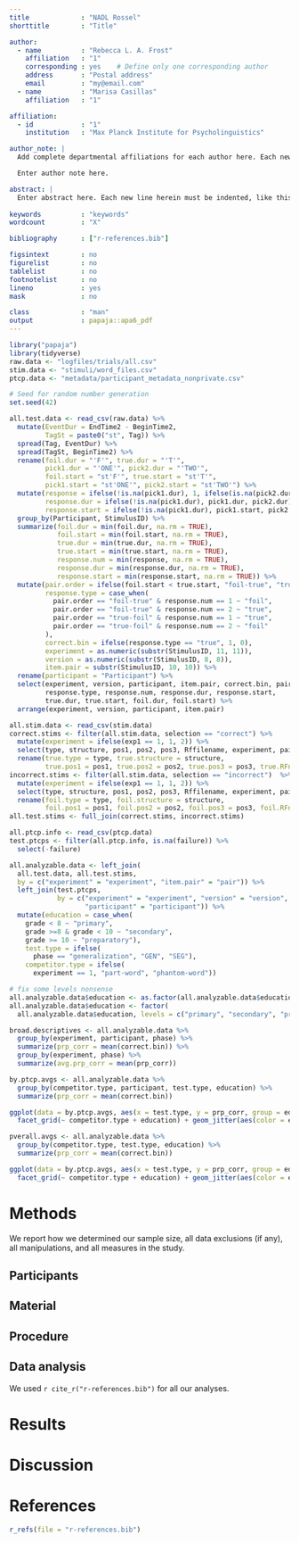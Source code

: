 ```yaml
---
title             : "NADL Rossel"
shorttitle        : "Title"

author: 
  - name          : "Rebecca L. A. Frost"
    affiliation   : "1"
    corresponding : yes    # Define only one corresponding author
    address       : "Postal address"
    email         : "my@email.com"
  - name          : "Marisa Casillas"
    affiliation   : "1"

affiliation:
  - id            : "1"
    institution   : "Max Planck Institute for Psycholinguistics"

author_note: |
  Add complete departmental affiliations for each author here. Each new line herein must be indented, like this line.

  Enter author note here.

abstract: |
  Enter abstract here. Each new line herein must be indented, like this line.
  
keywords          : "keywords"
wordcount         : "X"

bibliography      : ["r-references.bib"]

figsintext        : no
figurelist        : no
tablelist         : no
footnotelist      : no
lineno            : yes
mask              : no

class             : "man"
output            : papaja::apa6_pdf
---
```


```r
library("papaja")
library(tidyverse)
raw.data <- "logfiles/trials/all.csv"
stim.data <- "stimuli/word_files.csv"
ptcp.data <- "metadata/participant_metadata_nonprivate.csv"
```

```r
# Seed for random number generation
set.seed(42)
```


```r
all.test.data <- read_csv(raw.data) %>%
  mutate(EventDur = EndTime2 - BeginTime2,
         TagSt = paste0("st", Tag)) %>%
  spread(Tag, EventDur) %>%
  spread(TagSt, BeginTime2) %>%
  rename(foil.dur = "'F'", true.dur = "'T'",
         pick1.dur = "'ONE'", pick2.dur = "'TWO'",
         foil.start = "st'F'", true.start = "st'T'",
         pick1.start = "st'ONE'", pick2.start = "st'TWO'") %>%
  mutate(response = ifelse(!is.na(pick1.dur), 1, ifelse(is.na(pick2.dur), NA, 2)),
         response.dur = ifelse(!is.na(pick1.dur), pick1.dur, pick2.dur),
         response.start = ifelse(!is.na(pick1.dur), pick1.start, pick2.start)) %>%
  group_by(Participant, StimulusID) %>%
  summarize(foil.dur = min(foil.dur, na.rm = TRUE),
            foil.start = min(foil.start, na.rm = TRUE),
            true.dur = min(true.dur, na.rm = TRUE),
            true.start = min(true.start, na.rm = TRUE),
            response.num = min(response, na.rm = TRUE),
            response.dur = min(response.dur, na.rm = TRUE),
            response.start = min(response.start, na.rm = TRUE)) %>%
  mutate(pair.order = ifelse(foil.start < true.start, "foil-true", "true-foil"),
         response.type = case_when(
           pair.order == "foil-true" & response.num == 1 ~ "foil",
           pair.order == "foil-true" & response.num == 2 ~ "true",
           pair.order == "true-foil" & response.num == 1 ~ "true",
           pair.order == "true-foil" & response.num == 2 ~ "foil"
         ),
         correct.bin = ifelse(response.type == "true", 1, 0),
         experiment = as.numeric(substr(StimulusID, 11, 11)),
         version = as.numeric(substr(StimulusID, 8, 8)),
         item.pair = substr(StimulusID, 10, 10)) %>%
  rename(participant = "Participant") %>%
  select(experiment, version, participant, item.pair, correct.bin, pair.order,
         response.type, response.num, response.dur, response.start,
         true.dur, true.start, foil.dur, foil.start) %>%
  arrange(experiment, version, participant, item.pair)

all.stim.data <- read_csv(stim.data)
correct.stims <- filter(all.stim.data, selection == "correct") %>%
  mutate(experiment = ifelse(exp1 == 1, 1, 2)) %>%
  select(type, structure, pos1, pos2, pos3, Rffilename, experiment, pair, phase) %>%
  rename(true.type = type, true.structure = structure,
         true.pos1 = pos1, true.pos2 = pos2, true.pos3 = pos3, true.RFname = Rffilename)
incorrect.stims <- filter(all.stim.data, selection == "incorrect")  %>%
  mutate(experiment = ifelse(exp1 == 1, 1, 2)) %>%
  select(type, structure, pos1, pos2, pos3, Rffilename, experiment, pair) %>%
  rename(foil.type = type, foil.structure = structure,
         foil.pos1 = pos1, foil.pos2 = pos2, foil.pos3 = pos3, foil.RFname = Rffilename)
all.test.stims <- full_join(correct.stims, incorrect.stims)

all.ptcp.info <- read_csv(ptcp.data) 
test.ptcps <- filter(all.ptcp.info, is.na(failure)) %>%
  select(-failure)

all.analyzable.data <- left_join(
  all.test.data, all.test.stims,
  by = c("experiment" = "experiment", "item.pair" = "pair")) %>%
  left_join(test.ptcps,
            by = c("experiment" = "experiment", "version" = "version",
                   "participant" = "participant")) %>%
  mutate(education = case_when(
    grade < 8 ~ "primary",
    grade >=8 & grade < 10 ~ "secondary",
    grade >= 10 ~ "preparatory"),
    test.type = ifelse(
      phase == "generalization", "GEN", "SEG"),
    competitor.type = ifelse(
      experiment == 1, "part-word", "phantom-word"))

# fix some levels nonsense
all.analyzable.data$education <- as.factor(all.analyzable.data$education)
all.analyzable.data$education <- factor(
  all.analyzable.data$education, levels = c("primary", "secondary", "preparatory"))

broad.descriptives <- all.analyzable.data %>%
  group_by(experiment, participant, phase) %>%
  summarize(prp_corr = mean(correct.bin)) %>%
  group_by(experiment, phase) %>%
  summarize(avg.prp_corr = mean(prp_corr))

by.ptcp.avgs <- all.analyzable.data %>%
  group_by(competitor.type, participant, test.type, education) %>%
  summarize(prp_corr = mean(correct.bin))

ggplot(data = by.ptcp.avgs, aes(x = test.type, y = prp_corr, group = education)) +
  facet_grid(~ competitor.type + education) + geom_jitter(aes(color = education)) + geom_path(aes(color = education)) + geom_hline(yintercept = 0.5)

pverall.avgs <- all.analyzable.data %>%
  group_by(competitor.type, test.type, education) %>%
  summarize(prp_corr = mean(correct.bin))

ggplot(data = by.ptcp.avgs, aes(x = test.type, y = prp_corr, group = education)) +
  facet_grid(~ competitor.type + education) + geom_jitter(aes(color = education)) + geom_path(aes(color = education)) + geom_hline(yintercept = 0.5) + geom_point(aes(y = prp_corr), data=pverall.avgs)

```

# Methods
We report how we determined our sample size, all data exclusions (if any), all manipulations, and all measures in the study. <!-- 21-word solution (Simmons, Nelson & Simonsohn, 2012; retrieved from http://ssrn.com/abstract=2160588) -->

## Participants

## Material

## Procedure

## Data analysis
We used `r cite_r("r-references.bib")` for all our analyses.


# Results

# Discussion


\newpage

# References
```r
r_refs(file = "r-references.bib")
```

\begingroup
\setlength{\parindent}{-0.5in}
\setlength{\leftskip}{0.5in}

<div id = "refs"></div>
\endgroup
